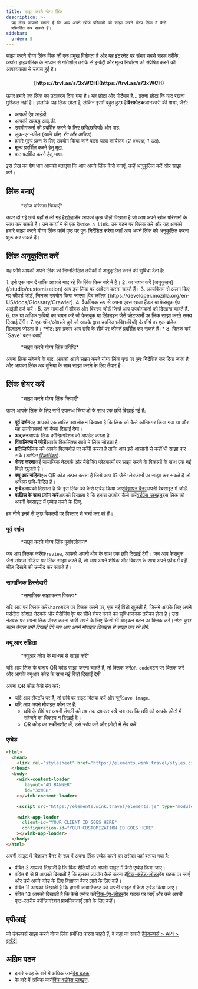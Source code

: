 ```yaml
---
title: साझा करने योग्य लिंक
description: >-
  यह लेख आपको बताता है कि आप अपने खोज परिणामों को साझा करने योग्य लिंक में कैसे
  परिवर्तित कर सकते हैं।
sidebar:
  order: 5
---
```


साझा करने योग्य लिंक विंक की एक प्रमुख विशेषता है और यह इंटरनेट पर संभव सबसे सरल तरीके, अर्थात हाइपरलिंक के माध्यम से गतिशील तरीके से इन्वेंट्री और मूल्य निर्धारण को संप्रेषित करने की आवश्यकता से उत्पन्न हुई है।

<h4 align="center">[https://trvl.as/s/3xWCH](https://trvl.as/s/3xWCH)</h4>


ऊपर हमारे एक लिंक का उदाहरण दिया गया है। यह छोटा और पोर्टेबल है... इतना छोटा कि याद रखना मुश्किल नहीं है। हालांकि यह लिंक छोटा है, लेकिन इसमें बहुत कुछ है**विस्फोटक**जानकारी की मात्रा, जैसे:

* आपकी ऐप आईडी.
* आपकी सहबद्ध आई.डी.
* उपयोगकर्ता को प्रदर्शित करने के लिए छवि(छवियाँ) और पाठ.
* लुक-एन-फील (*यानि थीम, रंग और अधिक*).
* हमारे मूल्य प्रश्न के लिए उपयोग किया जाने वाला यात्रा कार्यक्रम (*2 वयस्क, 1 रात*).
* मूल्य प्रदर्शित करने हेतु मुद्रा.
* पाठ प्रदर्शित करने हेतु भाषा.

इस लेख का शेष भाग आपको बताएगा कि आप अपने लिंक कैसे बनाएं, उन्हें अनुकूलित करें और साझा करें।

## लिंक बनाएं

<figure>
  <CloudinaryImage width="350" height="238" resize="scale" quality="best" alt="कार्रवाई" src="academy/inventory-actions" errorImage="noimage_opaque_nyrtl0.png" />

  <figcaption>*खोज परिणाम क्रियाएँ*</figcaption>
</figure>


ऊपर दी गई छवि यहाँ से ली गई है[खोज](/studio/search)और आपको कुछ चीज़ें दिखाता है जो आप अपने खोज परिणामों के साथ कर सकते हैं। उन कार्यों में से एक है`Make a link`.
उस बटन पर क्लिक करें और यह आपको हमारे साझा करने योग्य लिंक फ़ॉर्म पृष्ठ पर पुनः निर्देशित करेगा जहाँ आप अपने लिंक को अनुकूलित करना शुरू कर सकते हैं।

## लिंक अनुकूलित करें

यह फ़ॉर्म आपको अपने लिंक को निम्नलिखित तरीकों से अनुकूलित करने की सुविधा देता है:

<Steps>
  1. इसे एक नाम दें ताकि आपको याद रहे कि लिंक किस बारे में है।
  2. का चयन करें [अनुकूलन](/studio/customization) आप इस लिंक पर आवेदन करना चाहते हैं।
  3. अल्पविराम से अलग किए गए कीवर्ड जोड़ें, जिनका उपयोग किया जाएगा [वेब क्रॉलर](https://developer.mozilla.org/en-US/docs/Glossary/Crawler).
  4. वैकल्पिक रूप से अपना एक्स खाता हैंडल या फेसबुक ऐप आईडी दर्ज करें।
  5. उन भाषाओं में शीर्षक और विवरण जोड़ें जिन्हें आप उपयोगकर्ता को दिखाना चाहते हैं.
  6. एक या अधिक छवियों का चयन करें जो फेसबुक या लिंक्डइन जैसे प्लेटफार्मों पर लिंक साझा करते समय दिखाई देंगी।
  7. एक थीम/ओवरले चुनें जो आपके द्वारा चयनित छवि(छवियों) के शीर्ष पर एक ब्रांडेड डिज़ाइन जोड़ता है। *नोट: इस प्रकार आप छवि के शीर्ष पर कीमतें प्रदर्शित कर सकते हैं।*
  8. क्लिक करें `Save` बटन दबाएँ.
</Steps>


<figure>
  <CloudinaryImage width="350" height="641" resize="scale" quality="best" alt="साझा करने योग्य लिंक" src="academy/shareable-link" errorImage="noimage_opaque_nyrtl0.png" />

  <figcaption>*साझा करने योग्य लिंक प्रविष्टि*</figcaption>
</figure>


अपना लिंक सहेजने के बाद, आपको अपने साझा करने योग्य लिंक पृष्ठ पर पुनः निर्देशित कर दिया जाता है और आपका लिंक अब दुनिया के साथ साझा करने के लिए तैयार है।

## लिंक शेयर करें

<figure>
  <CloudinaryImage width="350" height="641" resize="scale" quality="best" alt="कार्रवाई" src="academy/shareable-link-actions" errorImage="noimage_opaque_nyrtl0.png" />

  <figcaption>*साझा करने योग्य लिंक क्रियाएँ*</figcaption>
</figure>


ऊपर आपके लिंक के लिए सभी उपलब्ध क्रियाओं के साथ एक छवि दिखाई गई है:

* **पूर्व दर्शन**यह आपको एक त्वरित अवलोकन दिखाता है कि लिंक को कैसे कॉन्फ़िगर किया गया था और यह उपयोगकर्ता को कैसा दिखाई देगा।
* **अद्यतन**आपके लिंक कॉन्फ़िगरेशन को अपडेट करता है.
* **विंकलिंक्स में जोड़ें**आपके विंकलिंक्स खाते में लिंक जोड़ता है।
* **प्रतिलिपि**लिंक को आपके क्लिपबोर्ड पर कॉपी करता है ताकि आप इसे आसानी से कहीं भी साझा कर सकें (*शामिल [विंकलिंक्स](/link-manager/wink-links)*).
* **शेयर करना**कई सामाजिक नेटवर्क और मैसेजिंग प्लेटफार्मों पर साझा करने के विकल्पों के साथ एक नई विंडो खुलती है।
* **क्यू आर संहिता**एक QR कोड उत्पन्न करता है जिसे आप IG जैसे प्लेटफार्मों पर साझा कर सकते हैं जो अधिक छवि-केंद्रित हैं।
* **एम्बेड**आपको दिखाता है कि इस लिंक को कैसे एम्बेड किया जाए[विज्ञापन बैनर](/developers/web-components/#content-loader)अपनी वेबसाइट में जोड़ें.
* **वर्डप्रेस के साथ प्रयोग करें**आपको दिखाता है कि हमारा उपयोग कैसे करें[वर्डप्रेस प्लगइन](/developers/wordpress)इस लिंक को अपनी वेबसाइट में एम्बेड करने के लिए.

हम नीचे इनमें से कुछ विकल्पों पर विस्तार से चर्चा कर रहे हैं।

### पूर्व दर्शन

<figure>
  <CloudinaryImage width="700" height="373" resize="scale" quality="best" alt="पूर्व दर्शन" src="academy/shareable-link-preview" errorImage="noimage_opaque_nyrtl0.png" />

  <figcaption>*साझा करने योग्य लिंक पूर्वावलोकन*</figcaption>
</figure>


जब आप क्लिक करेंगे`Preview`, आपको अपनी थीम के साथ एक छवि दिखाई देगी। जब आप फेसबुक जैसे सोशल मीडिया पर लिंक साझा करते हैं, तो आप अपने शीर्षक और विवरण के साथ अपने फ़ीड में वही चीज़ दिखने की उम्मीद कर सकते हैं।

### सामाजिक हिस्सेदारी

<figure>
  <CloudinaryImage width="350" height="231" resize="scale" quality="best" alt="सामाजिक हिस्सेदारी" src="academy/shareable-link-share" errorImage="noimage_opaque_nyrtl0.png" />

  <figcaption>*सामाजिक साझाकरण विकल्प*</figcaption>
</figure>


यदि आप पर क्लिक करें`Share`बटन पर क्लिक करने पर, एक नई विंडो खुलती है, जिसमें आपके लिए अपने पसंदीदा सोशल नेटवर्क और मैसेजिंग ऐप पर सीधे शेयर करने का सुविधाजनक तरीका होता है।
उस नेटवर्क पर अपना लिंक पोस्ट करना जारी रखने के लिए किसी भी आइकन बटन पर क्लिक करें।*नोट: कुछ बटन केवल तभी दिखाई देंगे जब आप अपने मोबाइल डिवाइस से साझा कर रहे होंगे.*

### क्यू आर संहिता

<figure>
  <CloudinaryImage width="350" height="440" resize="scale" quality="best" alt="सामाजिक हिस्सेदारी" src="academy/shareable-link-qr-code" errorImage="noimage_opaque_nyrtl0.png" />

  <figcaption>*क्यूआर कोड के माध्यम से साझा करें*</figcaption>
</figure>


यदि आप लिंक के बजाय QR कोड साझा करना चाहते हैं, तो क्लिक करें`QR code`बटन पर क्लिक करें और आपके क्यूआर कोड के साथ नई विंडो दिखाई देगी।

अपना QR कोड कैसे सेव करें:

* यदि आप लैपटॉप पर हैं, तो छवि पर राइट क्लिक करें और चुनें`Save image`.
* यदि आप अपने मोबाइल फोन पर हैं:
  * छवि के शीर्ष पर अपनी उंगली को तब तक दबाकर रखें जब तक कि छवि को आपके फ़ोटो में सहेजने का विकल्प न दिखाई दे।
  * QR कोड का स्क्रीनशॉट लें, उसे क्रॉप करें और फ़ोटो में सेव करें.

### एम्बेड

```html {3, 6-9, 11, 13-16}
<html>
  <head>
    <link rel="stylesheet" href="https://elements.wink.travel/styles.css"></link>
  </head>
  <body>
    <wink-content-loader
       layout="AD_BANNER"
       id="3xWCH"
    ></wink-content-loader>

    <script src="https://elements.wink.travel/elements.js" type="module" defer></script>

    <wink-app-loader
      client-id="YOUR CLIENT ID GOES HERE"
      configuration-id="YOUR CUSTOMIZATION ID GOES HERE"
    ></wink-app-loader>
  </body>
</html>
```

अपनी साइट में विज्ञापन बैनर के रूप में अपना लिंक एम्बेड करने का तरीका यहां बताया गया है:

* पंक्ति 3 आपको दिखाती है कि विंक शैलियों को अपनी साइट में कैसे एम्बेड किया जाए।
* पंक्ति 6 ​​से 9 आपको दिखाती है कि इसका उपयोग कैसे करना है[विंक-कंटेंट-लोडर](/developers/web-components/#content-loader)वेब घटक पर जाएँ और उसे अपने कोड के लिए विज्ञापन बैनर लाने के लिए कहें।
* पंक्ति 11 आपको दिखाती है कि हमारी जावास्क्रिप्ट को अपनी साइट में कैसे एम्बेड किया जाए।
* पंक्ति 13 आपको दिखाती है कि कैसे एम्बेड करें[विंक-ऐप-लोडर](/developers/web-components/#application-loader)वेब घटक पर जाएँ और उसे अपनी पृष्ठ-स्तरीय कॉन्फ़िगरेशन प्राथमिकताएँ लाने के लिए कहें।

## एपीआई

जो डेवलपर्स साझा करने योग्य लिंक प्रबंधित करना चाहते हैं, वे यहां जा सकते हैं[डेवलपर्स > API > इन्वेंट्री](/developers/apis/#inventory-api).

## अग्रिम पठन

* हमारे संग्रह के बारे में अधिक जानें[वेब घटक](/developers/web-components).
* के बारे में अधिक जानें[विंक वर्डप्रेस प्लगइन](/developers/wordpress).

